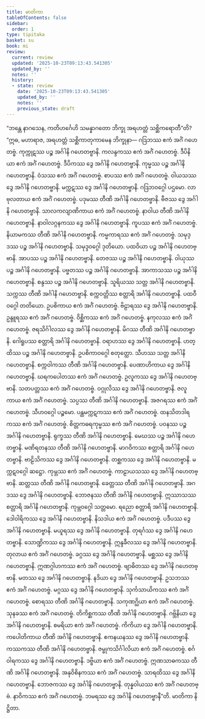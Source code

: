```yaml
---
title: မာတိကာ
tableOfContents: false
sidebar:
  order: 1
type: tipitaka
basket: su
book: mi
review:
  current: review
  updated: '2025-10-23T09:13:43.541305'
  updated_by: ''
  notes: ''
  history:
  - state: review
    date: '2025-10-23T09:13:43.541305'
    updated_by: ''
    notes: ''
    previous_state: draft
---
```



<ReviewStatus review={frontmatter.review} showDetails={true} />

<HypothesisAnnotation frontmatter={frontmatter} />

<DynamicBreadcrumb />

<Division number="224" book="mi" e="ch" v="28">

<Paragraph number="1542" book="mi">
“ဘန္တေ နာဂသေန, ကတိဟင်္ဂေဟိ သမန္နာဂတော ဘိက္ခု အရဟတ္တံ သစ္ဆိကရောတီ”တိ?
</Paragraph>

<Paragraph number="1543" book="mi">
“ဣဓ, မဟာရာဇ, အရဟတ္တံ သစ္ဆိကာတုကာမေန ဘိက္ခုနာ—
</Paragraph>

<Paragraph number="1544" book="mi">
ဂဒြဘဿ ဧကံ အင်္ဂံ ဂဟေတဗ္ဗံ.
</Paragraph>

<Paragraph number="1545" book="mi">
ကုက္ကုဋဿ ပဉ္စ အင်္ဂါနိ ဂဟေတဗ္ဗာနိ.
</Paragraph>

<Paragraph number="1546" book="mi">
ကလန္ဒကဿ ဧကံ အင်္ဂံ ဂဟေတဗ္ဗံ.
</Paragraph>

<Paragraph number="1547" book="mi">
ဒီပိနိယာ ဧကံ အင်္ဂံ ဂဟေတဗ္ဗံ.
</Paragraph>

<Paragraph number="1548" book="mi">
ဒီပိကဿ ဒွေ အင်္ဂါနိ ဂဟေတဗ္ဗာနိ.
</Paragraph>

<Paragraph number="1549" book="mi">
ကုမ္မဿ ပဉ္စ အင်္ဂါနိ ဂဟေတဗ္ဗာနိ.
</Paragraph>

<Paragraph number="1550" book="mi">
ဝံသဿ ဧကံ အင်္ဂံ ဂဟေတဗ္ဗံ.
</Paragraph>

<Paragraph number="1551" book="mi">
စာပဿ ဧကံ အင်္ဂံ ဂဟေတဗ္ဗံ.
</Paragraph>

<Paragraph number="1552" book="mi">
ဝါယသဿ ဒွေ အင်္ဂါနိ ဂဟေတဗ္ဗာနိ.
</Paragraph>

<Paragraph number="1553" book="mi">
မက္ကဋဿ ဒွေ အင်္ဂါနိ ဂဟေတဗ္ဗာနိ.

</Paragraph>
</Division>

<Paragraph number="1554" type="center" book="mi">
ဂဒြဘဝဂ္ဂေါ ပဌမော.


</Paragraph>

<Paragraph number="1555" type="center" book="mi">
လာဗုလတာယ ဧကံ အင်္ဂံ ဂဟေတဗ္ဗံ.
</Paragraph>

<Paragraph number="1556" type="center" book="mi">
ပဒုမဿ တီဏိ အင်္ဂါနိ ဂဟေတဗ္ဗာနိ.
</Paragraph>

<Paragraph number="1557" type="center" book="mi">
ဗီဇဿ ဒွေ အင်္ဂါနိ ဂဟေတဗ္ဗာနိ.
</Paragraph>

<Paragraph number="1558" type="center" book="mi">
သာလကလျာဏိကာယ ဧကံ အင်္ဂံ ဂဟေတဗ္ဗံ.
</Paragraph>

<Paragraph number="1559" type="center" book="mi">
နာဝါယ တီဏိ အင်္ဂါနိ ဂဟေတဗ္ဗာနိ.
</Paragraph>

<Paragraph number="1560" type="center" book="mi">
နာဝါလဂ္ဂနကဿ ဒွေ အင်္ဂါနိ ဂဟေတဗ္ဗာနိ.
</Paragraph>

<Paragraph number="1561" type="center" book="mi">
ကူပဿ ဧကံ အင်္ဂံ ဂဟေတဗ္ဗံ.
</Paragraph>

<Paragraph number="1562" type="center" book="mi">
နိယာမကဿ တီဏိ အင်္ဂါနိ ဂဟေတဗ္ဗာနိ.
</Paragraph>

<Paragraph number="1563" type="center" book="mi">
ကမ္မကာရဿ ဧကံ အင်္ဂံ ဂဟေတဗ္ဗံ.
</Paragraph>

<Paragraph number="1564" type="center" book="mi">
သမုဒ္ဒဿ ပဉ္စ အင်္ဂါနိ ဂဟေတဗ္ဗာနိ.

</Paragraph>

<Paragraph number="1565" type="center" book="mi">
သမုဒ္ဒဝဂ္ဂေါ ဒုတိယော.


</Paragraph>

<Paragraph number="1566" type="center" book="mi">
ပထဝိယာ ပဉ္စ အင်္ဂါနိ ဂဟေတဗ္ဗာနိ.
</Paragraph>

<Paragraph number="1567" type="center" book="mi">
အာပဿ ပဉ္စ အင်္ဂါနိ ဂဟေတဗ္ဗာနိ.
</Paragraph>

<Paragraph number="1568" type="center" book="mi">
တေဇဿ ပဉ္စ အင်္ဂါနိ ဂဟေတဗ္ဗာနိ.
</Paragraph>

<Paragraph number="1569" type="center" book="mi">
ဝါယုဿ ပဉ္စ အင်္ဂါနိ ဂဟေတဗ္ဗာနိ.
</Paragraph>

<Paragraph number="1570" type="center" book="mi">
ပဗ္ဗတဿ ပဉ္စ အင်္ဂါနိ ဂဟေတဗ္ဗာနိ.
</Paragraph>

<Paragraph number="1571" type="center" book="mi">
အာကာသဿ ပဉ္စ အင်္ဂါနိ ဂဟေတဗ္ဗာနိ.
</Paragraph>

<Paragraph number="1572" type="center" book="mi">
စန္ဒဿ ပဉ္စ အင်္ဂါနိ ဂဟေတဗ္ဗာနိ.
</Paragraph>

<Paragraph number="1573" type="center" book="mi">
သူရိယဿ သတ္တ အင်္ဂါနိ ဂဟေတဗ္ဗာနိ.
</Paragraph>

<Paragraph number="1574" type="center" book="mi">
သက္ကဿ တီဏိ အင်္ဂါနိ ဂဟေတဗ္ဗာနိ.
</Paragraph>

<Paragraph number="1575" type="center" book="mi">
စက္ကဝတ္တိဿ စတ္တာရိ အင်္ဂါနိ ဂဟေတဗ္ဗာနိ.

</Paragraph>

<Paragraph number="1576" type="center" book="mi">
ပထဝီဝဂ္ဂေါ တတိယော.


</Paragraph>

<Paragraph number="1577" type="center" book="mi">
ဥပစိကာယ ဧကံ အင်္ဂံ ဂဟေတဗ္ဗံ.
</Paragraph>

<Paragraph number="1578" type="center" book="mi">
ဗိဠာရဿ ဒွေ အင်္ဂါနိ ဂဟေတဗ္ဗာနိ.
</Paragraph>

<Paragraph number="1579" type="center" book="mi">
ဥန္ဒူရဿ ဧကံ အင်္ဂံ ဂဟေတဗ္ဗံ.
</Paragraph>

<Paragraph number="1580" type="center" book="mi">
ဝိစ္ဆိကဿ ဧကံ အင်္ဂံ ဂဟေတဗ္ဗံ.
</Paragraph>

<Paragraph number="1581" type="center" book="mi">
နကုလဿ ဧကံ အင်္ဂံ ဂဟေတဗ္ဗံ.
</Paragraph>

<Paragraph number="1582" type="center" book="mi">
ဇရသိင်္ဂါလဿ ဒွေ အင်္ဂါနိ ဂဟေတဗ္ဗာနိ.
</Paragraph>

<Paragraph number="1583" type="center" book="mi">
မိဂဿ တီဏိ အင်္ဂါနိ ဂဟေတဗ္ဗာနိ.
</Paragraph>

<Paragraph number="1584" type="center" book="mi">
ဂေါရူပဿ စတ္တာရိ အင်္ဂါနိ ဂဟေတဗ္ဗာနိ.
</Paragraph>

<Paragraph number="1585" type="center" book="mi">
ဝရာဟဿ ဒွေ အင်္ဂါနိ ဂဟေတဗ္ဗာနိ.
</Paragraph>

<Paragraph number="1586" type="center" book="mi">
ဟတ္ထိဿ ပဉ္စ အင်္ဂါနိ ဂဟေတဗ္ဗာနိ.

</Paragraph>

<Paragraph number="1587" type="center" book="mi">
ဥပစိကာဝဂ္ဂေါ စတုတ္ထော.


</Paragraph>

<Paragraph number="1588" type="center" book="mi">
သီဟဿ သတ္တ အင်္ဂါနိ ဂဟေတဗ္ဗာနိ.
</Paragraph>

<Paragraph number="1589" type="center" book="mi">
စက္ကဝါကဿ တီဏိ အင်္ဂါနိ ဂဟေတဗ္ဗာနိ.
</Paragraph>

<Paragraph number="1590" type="center" book="mi">
ပေဏာဟိကာယ ဒွေ အင်္ဂါနိ ဂဟေတဗ္ဗာနိ.
</Paragraph>

<Paragraph number="1591" type="center" book="mi">
ဃရကပေါတဿ ဧကံ အင်္ဂံ ဂဟေတဗ္ဗံ.
</Paragraph>

<Paragraph number="1592" type="center" book="mi">
ဥလူကဿ ဒွေ အင်္ဂါနိ ဂဟေတဗ္ဗာနိ.
</Paragraph>

<Paragraph number="1593" type="center" book="mi">
သတပတ္တဿ ဧကံ အင်္ဂံ ဂဟေတဗ္ဗံ.
</Paragraph>

<Paragraph number="1594" type="center" book="mi">
ဝဂ္ဂုလိဿ ဒွေ အင်္ဂါနိ ဂဟေတဗ္ဗာနိ.
</Paragraph>

<Paragraph number="1595" type="center" book="mi">
ဇလူကာယ ဧကံ အင်္ဂံ ဂဟေတဗ္ဗံ.
</Paragraph>

<Paragraph number="1596" type="center" book="mi">
သပ္ပဿ တီဏိ အင်္ဂါနိ ဂဟေတဗ္ဗာနိ.
</Paragraph>

<Paragraph number="1597" type="center" book="mi">
အဇဂရဿ ဧကံ အင်္ဂံ ဂဟေတဗ္ဗံ.

</Paragraph>

<Paragraph number="1598" type="center" book="mi">
သီဟဝဂ္ဂေါ ပဉ္စမော.


</Paragraph>

<Paragraph number="1599" type="center" book="mi">
ပန္ထမက္ကဋကဿ ဧကံ အင်္ဂံ ဂဟေတဗ္ဗံ.
</Paragraph>

<Paragraph number="1600" type="center" book="mi">
ထနသိတဒါရကဿ ဧကံ အင်္ဂံ ဂဟေတဗ္ဗံ.
</Paragraph>

<Paragraph number="1601" type="center" book="mi">
စိတ္တကဓရကုမ္မဿ ဧကံ အင်္ဂံ ဂဟေတဗ္ဗံ.
</Paragraph>

<Paragraph number="1602" type="center" book="mi">
ပဝနဿ ပဉ္စ အင်္ဂါနိ ဂဟေတဗ္ဗာနိ.
</Paragraph>

<Paragraph number="1603" type="center" book="mi">
ရုက္ခဿ တီဏိ အင်္ဂါနိ ဂဟေတဗ္ဗာနိ.
</Paragraph>

<Paragraph number="1604" type="center" book="mi">
မေဃဿ ပဉ္စ အင်္ဂါနိ ဂဟေတဗ္ဗာနိ.
</Paragraph>

<Paragraph number="1605" type="center" book="mi">
မဏိရတနဿ တီဏိ အင်္ဂါနိ ဂဟေတဗ္ဗာနိ.
</Paragraph>

<Paragraph number="1606" type="center" book="mi">
မာဂဝိကဿ စတ္တာရိ အင်္ဂါနိ ဂဟေတဗ္ဗာနိ.
</Paragraph>

<Paragraph number="1607" type="center" book="mi">
ဗာဠိသိကဿ ဒွေ အင်္ဂါနိ ဂဟေတဗ္ဗာနိ.
</Paragraph>

<Paragraph number="1608" type="center" book="mi">
တစ္ဆကဿ ဒွေ အင်္ဂါနိ ဂဟေတဗ္ဗာနိ.

</Paragraph>

<Paragraph number="1609" type="center" book="mi">
မက္ကဋဝဂ္ဂေါ ဆဋ္ဌော.


</Paragraph>

<Paragraph number="1610" type="center" book="mi">
ကုမ္ဘဿ ဧကံ အင်္ဂံ ဂဟေတဗ္ဗံ.
</Paragraph>

<Paragraph number="1611" type="center" book="mi">
ကာဠာယသဿ ဒွေ အင်္ဂါနိ ဂဟေတဗ္ဗာနိ.
</Paragraph>

<Paragraph number="1612" type="center" book="mi">
ဆတ္တဿ တီဏိ အင်္ဂါနိ ဂဟေတဗ္ဗာနိ.
</Paragraph>

<Paragraph number="1613" type="center" book="mi">
ခေတ္တဿ တီဏိ အင်္ဂါနိ ဂဟေတဗ္ဗာနိ.
</Paragraph>

<Paragraph number="1614" type="center" book="mi">
အဂဒဿ ဒွေ အင်္ဂါနိ ဂဟေတဗ္ဗာနိ.
</Paragraph>

<Paragraph number="1615" type="center" book="mi">
ဘောဇနဿ တီဏိ အင်္ဂါနိ ဂဟေတဗ္ဗာနိ.
</Paragraph>

<Paragraph number="1616" type="center" book="mi">
ဣဿာသဿ စတ္တာရိ အင်္ဂါနိ ဂဟေတဗ္ဗာနိ.

</Paragraph>

<Paragraph number="1617" type="center" book="mi">
ကုမ္ဘဝဂ္ဂေါ သတ္တမော.


</Paragraph>

<Paragraph number="1618" type="center" book="mi">
ရညော စတ္တာရိ အင်္ဂါနိ ဂဟေတဗ္ဗာနိ.
</Paragraph>

<Paragraph number="1619" type="center" book="mi">
ဒေါဝါရိကဿ ဒွေ အင်္ဂါနိ ဂဟေတဗ္ဗာနိ.
</Paragraph>

<Paragraph number="1620" type="center" book="mi">
နိသဒါယ ဧကံ အင်္ဂံ ဂဟေတဗ္ဗံ.
</Paragraph>

<Paragraph number="1621" type="center" book="mi">
ပဒီပဿ ဒွေ အင်္ဂါနိ ဂဟေတဗ္ဗာနိ.
</Paragraph>

<Paragraph number="1622" type="center" book="mi">
မယူရဿ ဒွေ အင်္ဂါနိ ဂဟေတဗ္ဗာနိ.
</Paragraph>

<Paragraph number="1623" type="center" book="mi">
တုရင်္ဂဿ ဒွေ အင်္ဂါနိ ဂဟေတဗ္ဗာနိ.
</Paragraph>

<Paragraph number="1624" type="center" book="mi">
သောဏ္ဍိကဿ ဒွေ အင်္ဂါနိ ဂဟေတဗ္ဗာနိ.
</Paragraph>

<Paragraph number="1625" type="center" book="mi">
ဣန္ဒခီလဿ ဒွေ အင်္ဂါနိ ဂဟေတဗ္ဗာနိ.
</Paragraph>

<Paragraph number="1626" type="center" book="mi">
တုလာယ ဧကံ အင်္ဂံ ဂဟေတဗ္ဗံ.
</Paragraph>

<Paragraph number="1627" type="center" book="mi">
ခဂ္ဂဿ ဒွေ အင်္ဂါနိ ဂဟေတဗ္ဗာနိ.
</Paragraph>

<Paragraph number="1628" type="center" book="mi">
မစ္ဆဿ ဒွေ အင်္ဂါနိ ဂဟေတဗ္ဗာနိ.
</Paragraph>

<Paragraph number="1629" type="center" book="mi">
ဣဏဂ္ဂါဟကဿ ဧကံ အင်္ဂံ ဂဟေတဗ္ဗံ.
</Paragraph>

<Paragraph number="1630" type="center" book="mi">
ဗျာဓိတဿ ဒွေ အင်္ဂါနိ ဂဟေတဗ္ဗာနိ.
</Paragraph>

<Paragraph number="1631" type="center" book="mi">
မတဿ ဒွေ အင်္ဂါနိ ဂဟေတဗ္ဗာနိ.
</Paragraph>

<Paragraph number="1632" type="center" book="mi">
နဒိယာ ဒွေ အင်္ဂါနိ ဂဟေတဗ္ဗာနိ.
</Paragraph>

<Paragraph number="1633" type="center" book="mi">
ဥသဘဿ ဧကံ အင်္ဂံ ဂဟေတဗ္ဗံ.
</Paragraph>

<Paragraph number="1634" type="center" book="mi">
မဂ္ဂဿ ဒွေ အင်္ဂါနိ ဂဟေတဗ္ဗာနိ.
</Paragraph>

<Paragraph number="1635" type="center" book="mi">
သုင်္ကသာယိကဿ ဧကံ အင်္ဂံ ဂဟေတဗ္ဗံ.
</Paragraph>

<Paragraph number="1636" type="center" book="mi">
စောရဿ တီဏိ အင်္ဂါနိ ဂဟေတဗ္ဗာနိ.
</Paragraph>

<Paragraph number="1637" type="center" book="mi">
သကုဏဂ္ဃိယာ ဧကံ အင်္ဂံ ဂဟေတဗ္ဗံ.
</Paragraph>

<Paragraph number="1638" type="center" book="mi">
သုနခဿ ဧကံ အင်္ဂံ ဂဟေတဗ္ဗံ.
</Paragraph>

<Paragraph number="1639" type="center" book="mi">
တိကိစ္ဆကဿ တီဏိ အင်္ဂါနိ ဂဟေတဗ္ဗာနိ.
</Paragraph>

<Paragraph number="1640" type="center" book="mi">
ဂဗ္ဘိနိယာ ဒွေ အင်္ဂါနိ ဂဟေတဗ္ဗာနိ.
</Paragraph>

<Paragraph number="1641" type="center" book="mi">
စမရိယာ ဧကံ အင်္ဂံ ဂဟေတဗ္ဗံ.
</Paragraph>

<Paragraph number="1642" type="center" book="mi">
ကိကိယာ ဒွေ အင်္ဂါနိ ဂဟေတဗ္ဗာနိ.
</Paragraph>

<Paragraph number="1643" type="center" book="mi">
ကပေါတိကာယ တီဏိ အင်္ဂါနိ ဂဟေတဗ္ဗာနိ.
</Paragraph>

<Paragraph number="1644" type="center" book="mi">
ဧကနယနဿ ဒွေ အင်္ဂါနိ ဂဟေတဗ္ဗာနိ.
</Paragraph>

<Paragraph number="1645" type="center" book="mi">
ကဿကဿ တီဏိ အင်္ဂါနိ ဂဟေတဗ္ဗာနိ.
</Paragraph>

<Paragraph number="1646" type="center" book="mi">
ဇမ္ဗုကသိင်္ဂါလိယာ ဧကံ အင်္ဂံ ဂဟေတဗ္ဗံ.
</Paragraph>

<Paragraph number="1647" type="center" book="mi">
စင်္ဂဝါရကဿ ဒွေ အင်္ဂါနိ ဂဟေတဗ္ဗာနိ.
</Paragraph>

<Paragraph number="1648" type="center" book="mi">
ဒဗ္ဗိယာ ဧကံ အင်္ဂံ ဂဟေတဗ္ဗံ.
</Paragraph>

<Paragraph number="1649" type="center" book="mi">
ဣဏသာဓကဿ တီဏိ အင်္ဂါနိ ဂဟေတဗ္ဗာနိ.
</Paragraph>

<Paragraph number="1650" type="center" book="mi">
အနုဝိစိနကဿ ဧကံ အင်္ဂံ ဂဟေတဗ္ဗံ.
</Paragraph>

<Paragraph number="1651" type="center" book="mi">
သာရထိဿ ဒွေ အင်္ဂါနိ ဂဟေတဗ္ဗာနိ.
</Paragraph>

<Paragraph number="1652" type="center" book="mi">
ဘောဇကဿ ဒွေ အင်္ဂါနိ ဂဟေတဗ္ဗာနိ.
</Paragraph>

<Paragraph number="1653" type="center" book="mi">
တုန္နဝါယဿ ဧကံ အင်္ဂံ ဂဟေတဗ္ဗံ.
</Paragraph>

<Paragraph number="1654" type="center" book="mi">
နာဝိကဿ ဧကံ အင်္ဂံ ဂဟေတဗ္ဗံ.
</Paragraph>

<Paragraph number="1655" type="center" book="mi">
ဘမရဿ ဒွေ အင်္ဂါနိ ဂဟေတဗ္ဗာနီ”တိ.

</Paragraph>

<Paragraph number="1656" type="center" book="mi">
မာတိကာ နိဋ္ဌိတာ.
</Paragraph>
